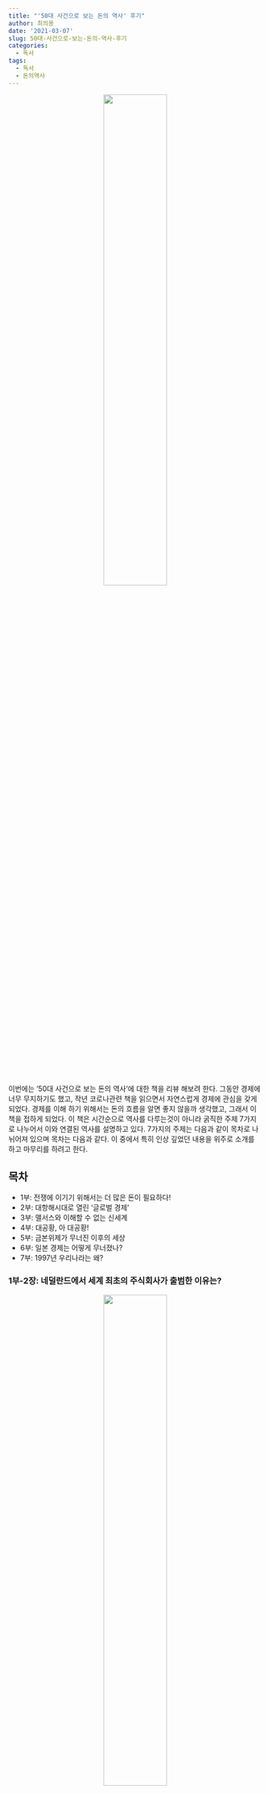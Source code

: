 ```yaml
---
title: "'50대 사건으로 보는 돈의 역사' 후기"
author: 최의용
date: '2021-03-07'
slug: 50대-사건으로-보는-돈의-역사-후기
categories:
  - 독서
tags:
  - 독서
  - 돈의역사
---
```


<center>

![](/post/2021-03-07-50대-사건으로-보는-돈의-역사-후기_files/history_of_money.jpg){width=50%}
</center>

이번에는 '50대 사건으로 보는 돈의 역사'에 대한 책을 리뷰 해보려 한다. 그동안 경제에 너무 무지하기도 했고, 작년 코로나관련 책을 읽으면서 자연스럽게 경제에 관심을 갖게 되었다. 경제를 이해 하기 위해서는 돈의 흐름을 알면 좋지 않을까 생각했고, 그래서 이 책을 접하게 되었다. 이 책은 시간순으로 역사를 다루는것이 아니라 굵직한 주제 7가지로 나누어서 이와 연결된 역사를 설명하고 있다. 7가지의 주제는 다음과 같이 목차로 나뉘어져 있으며 목차는 다음과 같다. 이 중에서 특히 인상 깊었던 내용을 위주로 소개를 하고 마무리를 하려고 한다.

## 목차

 - 1부: 전쟁에 이기기 위해서는 더 많은 돈이 필요하다!
 - 2부: 대항해시대로 열린 '글로벌 경제'
 - 3부: 맬서스와 이해할 수 없는 신세계
 - 4부: 대공황, 아 대공황!
 - 5부: 금본위제가 무너진 이후의 세상
 - 6부: 일본 경제는 어떻게 무너졌나?
 - 7부: 1997년 우리나라는 왜?


### 1부-2장: 네덜란드에서 세계 최초의 주식회사가 출범한 이유는?

<center>
![](/post/2021-03-07-50대-사건으로-보는-돈의-역사-후기_files/KakaoTalk_20210313_005554259.jpg){width=50%}
</center>

16세기 '대항해시대'가 시작 하면서, 항해를 통해 교역이 활발히 이루어지게 되었다. 항해를 통해 이루어지는 교역은 1~2년 단위가 아니라, 수년 혹은 수십 년에 걸친 사업을 해야 하는데, 이때 '무한책임' 원칙에서 '유한책임'의 필요성이 거론되었다. 사업에 실패하더라도 자기가 투자했던 지분만 포기하면 더이상 책임을 추궁당하지 않는것이 '유한책임'제도다. 따라서, 이의 책임을 분산 시키기위해 여러 곳에서 투자를 받아야 할 필요가 있기에 투자에 대한 소유를 증명하는 증서를 만들게 된다. 그 증서가 최초의 주식의 개념이다. 또한 교역의 단위가 수년 혹은 수십년에 이르기 때문에 이 증서를 소유하고 있는 사람은 불안해 하기 시작한다. 교역을 떠난 배가 난파는 하지 않았는지, 해적에게 당한게 아닌지 등등 이러한 위험 부담이 생기기 시작하면 이 증서를 싸게 팔기도, 비싸게 팔기도 하는데 그 개념이 현재 주식의 매수/매도의 개념과 흡사하다.

### 4부-6장: 1929년 미 증시 대폭락의 원인은? 레버리지 투자!

<center>
![](/post/2021-03-07-50대-사건으로-보는-돈의-역사-후기_files/KakaoTalk_20210313_005226731.jpg){width=50%}
</center>

1929년 세계 대공황의 출발점이 그해 10월 말에 발생한 주가 폭락 사태에서 시작했다는 이야기 먼저 시작하자. 1929년 10월, 미국 증시가 무너진 가장 직접적인 이유는 그 이전 6년간 주가가 너무 많이 오른 데 있다. 1차 세계대전 직후에 미국 경제는 거대한 산업 팽창의 순간에 놓여 있었으며, 특히 라디오와 자동차 등 신제품데 대한 수요가 폭발적으로 늘어나게 되었다. 이에 따라 주식 시장에도 불이 붙게 되었다. 이렇게 주식시장의 열기가 달아오른 가운데, 여러 가지 위험 징후가 나타나기 시작했다. 무엇보다 한 번도 주식에 투자해보지 않은 사람들이 시장에 참여하는 것은 물론, 빚을 내 투자 자금 규모를 불려 나가는 일(이를 '레버리지투자'라 한다.)이 빈번해지기 시작한것이다. 이 레버리지 투자가 급격히 증가한 상황에서 주가가 하락하기 시작하면 연쇄적인 악순환이 발생하게 된다. 실제로 이런일이 1929년 미국 주식시장에서 대규모로 벌어졌다. 1924년 말 레버리지 투자 규모는 22.3억 달러에 불과 햇으나 1927년 말에는 44.3억 달러로, 그리고 1929년 10월 4일 대공황 직전에는 85.0억 달러로 불어나게 된 것이다. 초보 투자자의 비중이 높아지고, 투자 매력이 약화된 상황에서 시장금리가 상승한 것은 주식시장에 치명적인 타격을 가했다. 이렇게 레버리지 투자가 비중이 높아지면서 주가가 커지는걸 방지하기 위해 은행은 하나의 선택을 하게 되는데, 금리 인상으로 이를 막으려 했던것이 가장 큰 문제로 자리 잡았다. 주식시장에 존재하는 거품을 꺼트리겠다는 강한 의지를 갖고 있엇기에, 금리 인상의 속도는 더욱 빨라져만 갔다. 당시 미 연준은 청산주의에 상당히 경도 되어 있었는데, 이를 알기위해서는 당시 후버 행정부의 재무장관이었던 앤드류 멜런의 발언인 "노동을 청산하자, 주식을 청산하자, 농부를 청산하자, 부동산을 청산하자"를 통해 어느정도 알 수 있다. 이렇게 금리가 높아지면서 이들에게 돈을 빌려준 금융기관들이 연쇄적으로 부실화 되고 주식뿐만 아니라 경제 전반에 심각한 불황이 출현하게 되었다. 

### 6부-4장: 일본 부동산시장은 갈라파고스?

<center>
![](/post/2021-03-07-50대-사건으로-보는-돈의-역사-후기_files/KakaoTalk_20210313_010412380.jpg){width=50%}
</center>

1980년대 말, 일본에서 주식가격 폭등과 함께 큰 문제가 된 것은 부동산이었다. 주식시장 호황으로 기업들의 증자 및 신규 상장이 쉬워짐에 따라 은행의 기업 대출이 줄어들었고, 은행이 남아도는 돈을 부동산 담보 대출로 운용하기 시작하면서 안 그래도 비샀던 일본 주택 가격이 급등했다. 돈이 돈을 벌어주는 '재테크'의 시대가 출현하자, 부동산시장은 무서운 속도로 커지기 시작했다. 당시 일본 부동산 가격이 얼마나 놀라운 수준이었는지 알기 위해서는 '국제적인 비교'가 필요하다. 1913년을 100으로 놓고 볼 대 미국, 영국, 캐나다, 호주 등 세계 12개 나라의 실질 주택가격은 100여년 동안 약 4배 상승했다. 그러나 일본은 그 추세가 다른 나라들과 달랐다. 1913년부터 1990년까지 약 31배 상승한 후, 다음 약 25년간 50% 하락했다. 
 왜 일본 부동산 시장은 다른 선진국과 다른 길을 걸어가게 되었을까? 다른 선진국에 비해 일본 경제의 성장 속도가 빠르고, 도시화가 급격히 진행되었던 것이 1955~1973년 주택가격 상승의 원인이었음은 분명하다. 그러나 그 이후의 부동산 가격 상승은 결국 1985년 플라자 합의 이후 저금리 환경에서 발생한 '버블'에서 그 원인을 찾을 수 밖에 없다. 
  그러나 이번에도 직전에 썼던것과 같이 중앙은행의 금리 인상이 버블붕괴에 가장 큰 영향을 끼쳤는데, 일본 부동산 시장이 이를 버틸수 없었기 때문이었다. 부동산 호황에 도취된 건설회사들이 연 170만 호의 신규 주택을 공급한 것이 치명적인 영향을 미친 셈이다. 인구 1억 2천만 명의 나라에 주택이 4천만 호였는데, 40년마다 재건축된다고 가정하면 연평균 필요한 주택 공급 호수는 100만호 전후다. 그런데 1990년대 초반, 일본에는 연 170만 호의 주택 공급이 계속되어 심각한 '공급 과잉'을 유발하고 말았다. 아무리 부동산 가격 상승에 대한 기대가 높아도, 주택이 이렇게 넘쳐나면 부동산시장의 수급 균형은 개질 수 밖에 없다. 
  외환이나 석유 등 모든 상품은 수요와 공급에 의해 가격이 좌우된다. 그런데도 당시 일본 국민과 건설업체들은 이 자명한 진실을 망각한 것처럼 행동했다. 이게 비극의 시작이었다.

---

# 총평

'50대 사건으로 보는 돈의 역사'는 정말 재미있게 읽었다. 작년에 코로나와 경제에 관련해서 읽었을 때는 경제용어들이 익숙치 않아서 난해하기만 했는데, 어느새 익숙해져서 그런지 자연스럽게 읽혔다. 특히 주식의 시작과 주식의 개념을 알게 되어서 기초 상식에 큰 도움이 되었던것 같다. 2020년, 2021년의 화두는 코로나, 주식, 부동산인 것 같다. 코로나로 타격이 가장 심했더 3월 20이후로 시중의 돈은 주식시장과 부동산에 몰렸으며, 여기서 표현하는 레버리지 투자는 빚투라는 새로운 한국식 유행어를 만들기도 하였다. 미국의 경제 대공황과 일본의 부동산 버블사태를 통해 작년과 올해를 같이 들여다보는 좋은 책이었다. 지금 2021년 3월 7일 한국의 부동산 시장은 어디에 있으며 어디로 갈지는 계속 지켜봐야 겠다.

## 참고

 - [주식의 시작 주식의 시초 주식의 역사](https://globoboss.tistory.com/entry/%EC%A3%BC%EC%8B%9D%EC%9D%98-%EC%8B%9C%EC%9E%91-%EC%A3%BC%EC%8B%9D%EC%9D%98-%EC%8B%9C%EC%B4%88-%EC%A3%BC%EC%8B%9D%EC%9D%98-%EC%97%AD%EC%82%AC)
